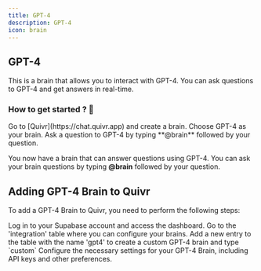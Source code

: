 ```yaml
---
title: GPT-4
description: GPT-4
icon: brain
---
```


## GPT-4

This is a brain that allows you to interact with GPT-4. You can ask questions to GPT-4 and get answers in real-time.

### How to get started ? 👀

<Steps>
    <Step title="Create a brain">
        Go to [Quivr](https://chat.quivr.app) and create a brain.
    </Step>
    <Step title="Choose GPT-4">
        Choose GPT-4 as your brain.
    </Step>
    <Step title="Ask a question to GPT-4">
        Ask a question to GPT-4 by typing **@brain** followed by your question.
    </Step>
</Steps>

You now have a brain that can answer questions using GPT-4. You can ask your brain questions by typing **@brain** followed by your question.

## Adding GPT-4 Brain to Quivr

To add a GPT-4 Brain to Quivr, you need to perform the following steps:

<Steps>
    <Step title="Access the Supabase dashboard">
        Log in to your Supabase account and access the dashboard.
    </Step>
    <Step title="Navigate to the integration table">
        Go to the 'integration' table where you can configure your brains.
    </Step>
    <Step title="Add a custom brain named gpt4">
        Add a new entry to the table with the name 'gpt4' to create a custom GPT-4 brain and type `custom`
    </Step>
    <Step title="Configure the GPT-4 Brain">
        Configure the necessary settings for your GPT-4 Brain, including API keys and other preferences.
    </Step>
</Steps>


